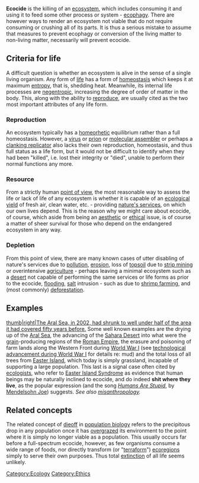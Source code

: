 '''Ecocide''' is the killing of an [[ecosystem]], which includes consuming it and using it to feed some other process or system - [[ecophagy]].  There are however ways to render an ecosystem not viable that do not require consuming or crushing all of its parts.  It is thus a serious mistake to assume that measures to prevent ecophagy or conversion of the living matter to non-living matter, necessarily will prevent ecocide.

== Criteria for life ==

A difficult question is whether an ecosystem is alive in the sense of a single living organism.  Any form of [[life]] has a form of [[homeostasis]] which keeps it at maximum [[entropy]], that is, shedding heat.  Meanwhile, its internal life processes are [[negentropic]], increasing the degree of order of matter in the body.  This, along with the ability to [[reproduction|reproduce]], are usually cited as the two most important attributes of any life form.  

=== Reproduction ===

An ecosystem typically has a [[homeorhetic]] equilibrium rather than a full homeostasis.  However, a [[virus]] or [[prion]] or [[molecular assembler]] or perhaps a [[clanking replicator]] also lacks their own reproduction, homeostasis, and thus full status as a life form, but it would not be difficult to identify when they had been "killed", i.e. lost their integrity or "died", unable to perform their normal functions any more.

=== Resource ===

From a strictly human [[point of view]], the most reasonable way to assess the life or lack of life of any ecosystem is whether it is capable of an [[ecological yield]] of fresh air, clean water, etc. - providing [[nature's services]], on which our own lives depend.  This is the reason why we might care about ecocide, of course, which aside from being an [[aesthetic]] or [[ethics|ethical]] issue, is of course a matter of sheer survival for those who depend on the endangered ecosystem in any way.

=== Depletion ===

From this point of view, there are many known cases of utter disabling of nature's services due to [[pollution]], [[erosion]], loss of [[topsoil]] due to [[strip mining]] or overintensive [[agriculture]] - perhaps leaving a minimal ecosystem such as a [[desert]] not capable of performing the same services or life forms as prior to the ecocide, [[flooding]], [[salt]] intrusion - such as due to [[shrimp farm]]ing, and (most commonly) [[deforestation]].

== Examples ==
[[image:aralsea.jpg|thumb|right|The Aral Sea, in 2002, had shrunk to well under half of the area it had covered fifty years before.]]
Some well known examples are the drying up of the [[Aral Sea]], the advancing of the [[Sahara Desert]] into what were the [[grain]]-producing regions of the [[Roman Empire]], the erasure and poisoning of farm lands along the Western Front during [[World War I]] (see [[technological advancement during World War I]] for details re: mud) and the total loss of all trees from [[Easter Island]], which today is simply grassland, incapable of supporting a large population.  This last is a signal case often cited by [[ecologist]]s, who refer to [[Easter Island Syndrome]] as evidence that human beings may be naturally inclined to ecocide, and do indeed '''shit where they live''', as the popular expression (and the song ''[[Humans Are Stupid]]'', by [[Mendelsohn Joe]]) suggests.  ''See also [[misanthropology]].''

== Related concepts ==

The related concept of [[dieoff]] in [[population biology]] refers to the precipitous drop in any population once it has [[overgrazing|overgrazed]] its environment to the point where it is simply no longer viable as a population.  This usually occurs far before a full-spectrum ecocide, however, as few organisms consume a wide range of foods, nor directly transform (or "[[terraform]]") [[ecoregion]]s simply to serve their own purposes.  Thus total [[extinction]] of all life seems unlikely.

[[Category:Ecology]]
[[Category:Ethics]]